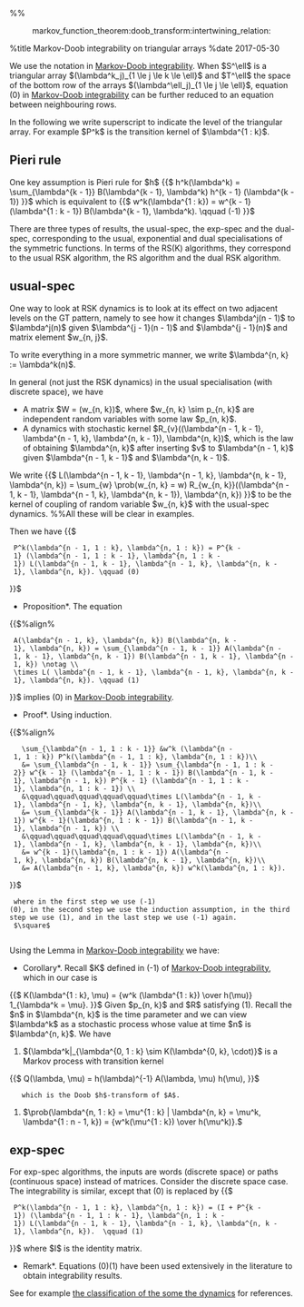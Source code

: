 %%<!-- -*- mode: text; -*- -->
:markov_function_theorem:doob_transform:intertwining_relation:
%title Markov-Doob integrability on triangular arrays
%date 2017-05-30

We use the notation in [[markov_doob_integrability|Markov-Doob integrability]].
When $S^\ell$ is a triangular array $(\lambda^k_j)_{1 \le j \le k \le \ell}$ and $T^\ell$ the space of the bottom row of the arrays $(\lambda^\ell_j)_{1 \le j \le \ell}$, equation (0) in [[markov_doob_integrability|Markov-Doob integrability]] can be further reduced to an equation between neighbouring rows.

In the following we write superscript to indicate the level of the triangular array.
For example $P^k$ is the transition kernel of $\lambda^{1 : k}$.

== Pieri rule ==
One key assumption is Pieri rule for $h$
{{$
h^k(\lambda^k) = \sum_{\lambda^{k - 1}} B(\lambda^{k - 1}, \lambda^k) h^{k - 1} (\lambda^{k - 1})
}}$
which is equivalent to
{{$
w^k(\lambda^{1 : k}) = w^{k - 1} (\lambda^{1 : k - 1}) B(\lambda^{k - 1}, \lambda^k). \qquad (-1)
}}$

There are three types of results, the usual-spec, the exp-spec and the dual-spec, corresponding to the usual, exponential and dual specialisations of the symmetric functions.
In terms of the RS(K) algorithms, they correspond to the usual RSK algorithm, the RS algorithm and the dual RSK algorithm.

== usual-spec ==
One way to look at RSK dynamics is to look at its effect on two adjacent levels on the GT pattern, namely to see how it changes $\lambda^j(n - 1)$ to $\lambda^j(n)$ given $\lambda^{j - 1}(n - 1)$ and $\lambda^{j - 1}(n)$ and matrix element $w_{n, j}$.

To write everything in a more symmetric manner, we write $\lambda^{n, k} := \lambda^k(n)$.

In general (not just the RSK dynamics) in the usual specialisation (with discrete space), we have
* A matrix $W = (w_{n, k})$, where $w_{n, k} \sim p_{n, k}$ are independent random variables with some law $p_{n, k}$.
* A dynamics with stochastic kernel $R_{v}((\lambda^{n - 1, k - 1}, \lambda^{n - 1, k}, \lambda^{n, k - 1}), \lambda^{n, k})$, which is the law of obtaining $\lambda^{n, k}$ after inserting $v$ to $\lambda^{n - 1, k}$ given $\lambda^{n - 1, k - 1}$ and $\lambda^{n, k - 1}$.

We write 
{{$
L(\lambda^{n - 1, k - 1}, \lambda^{n - 1, k}, \lambda^{n, k - 1}, \lambda^{n, k}) = \sum_{w} \prob(w_{n, k} = w) R_{w_{n, k}}((\lambda^{n - 1, k - 1}, \lambda^{n - 1, k}, \lambda^{n, k - 1}), \lambda^{n, k})
}}$
to be the kernel of coupling of random variable $w_{n, k}$ with the usual-spec dynamics.
%%All these will be clear in examples.

Then we have
{{$
  P^k(\lambda^{n - 1, 1 : k}, \lambda^{n, 1 : k}) = P^{k - 1} (\lambda^{n - 1, 1 : k - 1}, \lambda^{n, 1 : k - 1}) L(\lambda^{n - 1, k - 1}, \lambda^{n - 1, k}, \lambda^{n, k - 1}, \lambda^{n, k}). \qquad (0)
}}$

*Proposition*. The equation
{{$%align%
  A(\lambda^{n - 1, k}, \lambda^{n, k}) B(\lambda^{n, k - 1}, \lambda^{n, k}) = \sum_{\lambda^{n - 1, k - 1}} A(\lambda^{n - 1, k - 1}, \lambda^{n, k - 1}) B(\lambda^{n - 1, k - 1}, \lambda^{n - 1, k}) \notag \\
  \times L( \lambda^{n - 1, k - 1}, \lambda^{n - 1, k}, \lambda^{n, k - 1}, \lambda^{n, k}). \qquad (1)
}}$
implies (0) in [[markov_doob_integrability|Markov-Doob integrability]].

*Proof*. Using induction.
{{$%align%
    \sum_{\lambda^{n - 1, 1 : k - 1}} &w^k (\lambda^{n - 1, 1 : k}) P^k(\lambda^{n - 1, 1 : k}, \lambda^{n, 1 : k})\\
    &= \sum_{\lambda^{n - 1, k - 1}} \sum_{\lambda^{n - 1, 1 : k - 2}} w^{k - 1} (\lambda^{n - 1, 1 : k - 1}) B(\lambda^{n - 1, k - 1}, \lambda^{n - 1, k}) P^{k - 1} (\lambda^{n - 1, 1 : k - 1}, \lambda^{n, 1 : k - 1}) \\
    &\qquad\qquad\qquad\qquad\qquad\times L(\lambda^{n - 1, k - 1}, \lambda^{n - 1, k}, \lambda^{n, k - 1}, \lambda^{n, k})\\
    &= \sum_{\lambda^{k - 1}} A(\lambda^{n - 1, k - 1}, \lambda^{n, k - 1}) w^{k - 1}(\lambda^{n, 1 : k - 1}) B(\lambda^{n - 1, k - 1}, \lambda^{n - 1, k}) \\
    &\qquad\qquad\qquad\qquad\qquad\times L(\lambda^{n - 1, k - 1}, \lambda^{n - 1, k}, \lambda^{n, k - 1}, \lambda^{n, k})\\
    &= w^{k - 1}(\lambda^{n, 1 : k - 1}) A(\lambda^{n - 1, k}, \lambda^{n, k}) B(\lambda^{n, k - 1}, \lambda^{n, k})\\
    &= A(\lambda^{n - 1, k}, \lambda^{n, k}) w^k(\lambda^{n, 1 : k}).
}}$
  where in the first step we use (-1)(0), in the second step we use the induction assumption, in the third step we use (1), and in the last step we use (-1) again.
  $\square$
  
Using the Lemma in [[markov_doob_integrability|Markov-Doob integrability]] we have:

*Corollary*. Recall $K$ defined in (-1) of [[markov_doob_integrability|Markov-Doob integrability]], which in our case is
{{$
K(\lambda^{1 : k}, \mu) = {w^k (\lambda^{1 : k}) \over h(\mu)} 1_{\lambda^k = \mu}.
}}$
Given $p_{n, k}$ and $R$ satisfying (1). Recall the $n$ in $\lambda^{n, k}$ is the time parameter and we can view $\lambda^k$ as a stochastic process whose value at time $n$ is $\lambda^{n, k}$. We have
# $(\lambda^k|_{\lambda^{0, 1 : k} \sim K(\lambda^{0, k}, \cdot)}$ is a Markov process with transition kernel
{{$
Q(\lambda, \mu) = h(\lambda)^{-1} A(\lambda, \mu) h(\mu),
}}$
    which is the Doob $h$-transform of $A$.
# $\prob(\lambda^{n, 1 : k} = \mu^{1 : k} | \lambda^{n, k} = \mu^k, \lambda^{1 : n - 1, k}) = {w^k(\mu^{1 : k}) \over h(\mu^k)}.$

== exp-spec ==
For exp-spec algorithms, the inputs are words (discrete space) or paths (continuous space) instead of matrices.
Consider the discrete space case.
The integrability is similar, except that (0) is replaced by
{{$
  P^k(\lambda^{n - 1, 1 : k}, \lambda^{n, 1 : k}) = (I + P^{k - 1}) (\lambda^{n - 1, 1 : k - 1}, \lambda^{n, 1 : k - 1}) L(\lambda^{n - 1, k - 1}, \lambda^{n - 1, k}, \lambda^{n, k - 1}, \lambda^{n, k}).  \qquad (1)
}}$
where $I$ is the identity matrix.

*Remark*. Equations (0)(1) have been used extensively in the literature to obtain integrability results. 
See for example [[markov_doob_dynamics_triangular_array|the classification of the some the dynamics]] for references.
